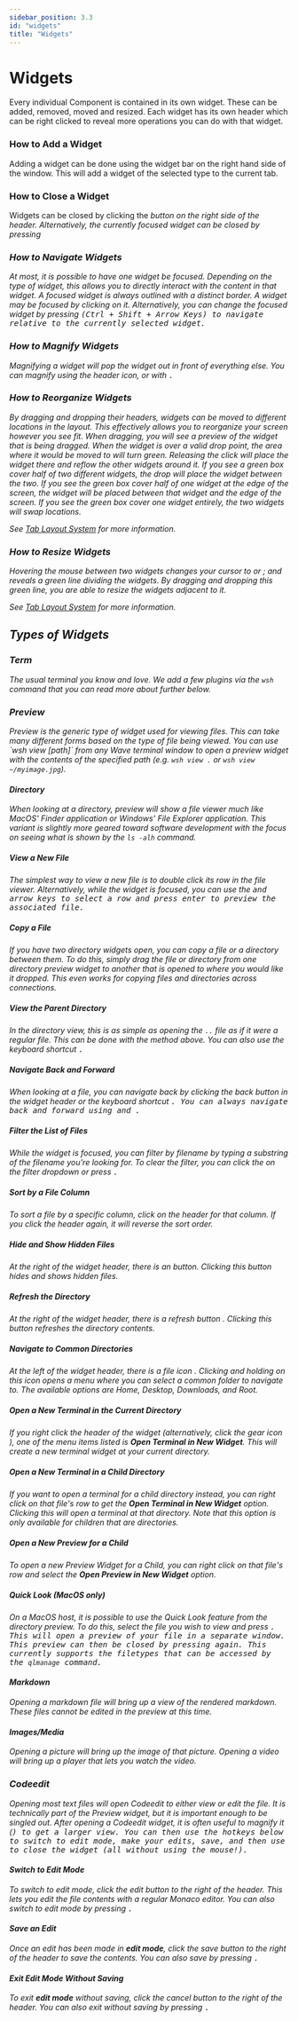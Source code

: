 ```yaml
---
sidebar_position: 3.3
id: "widgets"
title: "Widgets"
---
```



<PlatformProvider>

# Widgets

Every individual Component is contained in its own widget. These can be added, removed, moved and resized. Each widget has its own header which can be right clicked to reveal more operations you can do with that widget.

<PlatformSelectorButton />

### How to Add a Widget

Adding a widget can be done using the widget bar on the right hand side of the window. This will add a widget of the selected type to the current tab.

### How to Close a Widget

Widgets can be closed by clicking the **<code><i className="fa-solid fa-sharp fa-xmark"/></code>** button on the right side of the header. Alternatively, the currently focused widget can be closed by pressing <Kbd k="Cmd:w"/>

### How to Navigate Widgets

At most, it is possible to have one widget be focused. Depending on the type of widget, this allows you to directly interact with the content in that widget. A focused widget is always outlined with a distinct border. A widget may be focused by clicking on it. Alternatively, you can change the focused widget by pressing <Kbd k="Ctrl:Shift:Arrows"/> (Ctrl + Shift + Arrow Keys) to navigate relative to the currently selected widget.

### How to Magnify Widgets

Magnifying a widget will pop the widget out in front of everything else. You can magnify using the header icon, or with <Kbd k="Cmd:m"/>.

### How to Reorganize Widgets

By dragging and dropping their headers, widgets can be moved to different locations in the layout. This effectively allows you to reorganize your screen however you see fit. When dragging, you will see a preview of the widget that is being dragged. When the widget is over a valid drop point, the area where it would be moved to will turn green. Releasing the click will place the widget there and reflow the other widgets around it. If you see a green box cover half of two different widgets, the drop will place the widget between the two. If you see the green box cover half of one widget at the edge of the screen, the widget will be placed between that widget and the edge of the screen. If you see the green box cover one widget entirely, the two widgets will swap locations.

See [Tab Layout System](./layout#move-a-block) for more information.

### How to Resize Widgets

Hovering the mouse between two widgets changes your cursor to <i className="fa-sharp fa-arrows-left-right"/> or <i className="fa-sharp fa-arrows-up-down"/>; and reveals a green line dividing the widgets. By dragging and dropping this green line, you are able to resize the widgets adjacent to it.

See [Tab Layout System](./layout#resize-a-block) for more information.

## Types of Widgets

### Term

The usual terminal you know and love. We add a few plugins via the `wsh` command that you can read more about further below.

### Preview

Preview is the generic type of widget used for viewing files. This can take many different forms based on the type of file being viewed.
You can use \`wsh view [path]\` from any Wave terminal window to open a preview widget with the contents of the specified path (e.g. `wsh view .` or `wsh view ~/myimage.jpg`).

#### Directory

When looking at a directory, preview will show a file viewer much like MacOS' _Finder_ application or Windows' _File Explorer_ application. This variant is slightly more geared toward software development with the focus on seeing what is shown by the `ls -alh` command.

##### View a New File

The simplest way to view a new file is to double click its row in the file viewer. Alternatively, while the widget is focused, you can use the <Kbd k="ArrowUp" /> and <Kbd k="ArrowDown" /> arrow keys to select a row and press enter to preview the associated file.

##### Copy a File

If you have two directory widgets open, you can copy a file or a directory between them. To do this, simply drag the file or directory from one directory preview widget to another that is opened to where you would like it dropped. This even works for copying files and directories across connections.

##### View the Parent Directory

In the directory view, this is as simple as opening the `..` file as if it were a regular file. This can be done with the method above. You can also use the keyboard shortcut <Kbd k="Cmd:ArrowUp"/>.

##### Navigate Back and Forward

When looking at a file, you can navigate back by clicking the back button in the widget header or the keyboard shortcut <Kbd k="Cmd:ArrowLeft" />. You can always navigate back and forward using <Kbd k="Cmd:ArrowLeft" /> and <Kbd k="Cmd:ArrowRight" />.

##### Filter the List of Files

While the widget is focused, you can filter by filename by typing a substring of the filename you're looking for. To clear the filter, you can click the **<code><i className="fa-solid fa-sharp fa-xmark"/></code>** on the filter dropdown or press <Kbd k="Escape" />.

##### Sort by a File Column

To sort a file by a specific column, click on the header for that column. If you click the header again, it will reverse the sort order.

##### Hide and Show Hidden Files

At the right of the widget header, there is an **<code><i className="fa fa-sharp fa-solid fa-eye"/></code>** button. Clicking this button hides and shows hidden files.

##### Refresh the Directory

At the right of the widget header, there is a refresh button **<code><i className="fa fa-sharp fa-solid fa-arrows-rotate" /></code>**. Clicking this button refreshes the directory contents.

##### Navigate to Common Directories

At the left of the widget header, there is a file icon **<code><i className="fa fa-sharp fa-solid fa-folder-open"/></code>**. Clicking and holding on this icon opens a menu where you can select a common folder to navigate to. The available options are _Home_, _Desktop_, _Downloads_, and _Root_.

##### Open a New Terminal in the Current Directory

If you right click the header of the widget (alternatively, click the gear icon **<code><i className="fa fa-sharp fa-solid fa-cog"/></code>**), one of the menu items listed is **Open Terminal in New Widget**. This will create a new terminal widget at your current directory.

##### Open a New Terminal in a Child Directory

If you want to open a terminal for a child directory instead, you can right click on that file's row to get the **Open Terminal in New Widget** option. Clicking this will open a terminal at that directory. Note that this option is only available for children that are directories.

##### Open a New Preview for a Child

To open a new Preview Widget for a Child, you can right click on that file's row and select the **Open Preview in New Widget** option.

##### Quick Look (MacOS only)

On a MacOS host, it is possible to use the Quick Look feature from the directory preview. To do this, select the file you wish to view and press <Kbd k="Space" />. This will open a preview of your file in a separate window. This preview can then be closed by pressing <Kbd k="Space" /> again. This currently supports the filetypes that can be accessed by the `qlmanage` command.

#### Markdown

Opening a markdown file will bring up a view of the rendered markdown. These files cannot be edited in the preview at this time.

#### Images/Media

Opening a picture will bring up the image of that picture. Opening a video will bring up a player that lets you watch the video.

### Codeedit

Opening most text files will open Codeedit to either view or edit the file. It is technically part of the Preview widget, but it is important enough to be singled out.
After opening a Codeedit widget, it is often useful to magnify it (<Kbd k="Cmd:m" />) to get a larger view. You can then use the hotkeys below to switch to edit mode, make your edits, save, and then use <Kbd k="Cmd:w" /> to close the widget (all without using the mouse!).

#### Switch to Edit Mode

To switch to edit mode, click the edit button to the right of the header. This lets you edit the file contents with a regular Monaco editor.
You can also switch to edit mode by pressing <Kbd k="Cmd:e" />.

#### Save an Edit

Once an edit has been made in **edit mode**, click the save button to the right of the header to save the contents.
You can also save by pressing <Kbd k="Cmd:s" />.

#### Exit Edit Mode Without Saving

To exit **edit mode** without saving, click the cancel button to the right of the header.
You can also exit without saving by pressing <Kbd k="Cmd:r" />.

</PlatformProvider>
